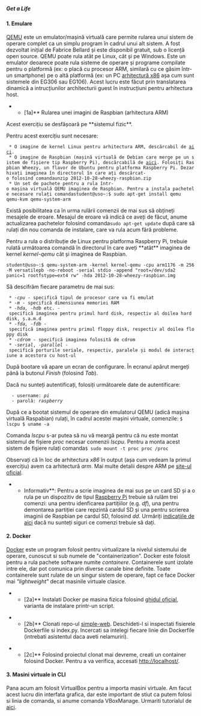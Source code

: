 ===== Get a Life =====

==== 1. Emulare ====
[[http://qemu.org|QEMU]] este un emulator/mașină virtuală care permite rularea unui sistem de operare complet ca un simplu program în cadrul unui alt sistem. A fost dezvoltat inițial de Fabrice Bellard și este disponibil gratuit, sub o licență open source. QEMU poate rula atât pe Linux, cât și pe Windows. Este un emulator deoarece poate rula sisteme de operare și programe compilate pentru o platformă (ex: o placă cu procesor ARM, similară cu ce găsim într-un smartphone) pe o altă platformă (ex: un PC [[https://en.wikipedia.org/wiki/X86|arhitectură x86]] așa cum sunt sistemele din EG306 sau EG106). Acest lucru este făcut prin translatarea dinamică a intrucțiunilor architecturii guest în instrucțiuni pentru arhitectura host.

**[1a]** Rularea unei imagini de Raspbian (arhitectura ARM)

<note important>
Acest exercițiu se desfășoară pe **sistemul fizic**.
</note>

Pentru acest exercițiu sunt necesare:
  * O imagine de kernel Linux pentru arhitectura ARM, descărcabil de [[http://repository.grid.pub.ro/cs/uso/2015-2016/lab09/kernel-qemu|aici]].
  * O imagine de Raspbian (mașină virtuală de Debian care merge pe un sistem de fișiere tip Raspberry Pi), descărcabilă de [[http://repository.grid.pub.ro/cs/uso/2015-2016/lab09/2012-10-28-wheezy-raspbian.zip|aici]]. Folosiți Raspbian Wheezy, un flavor de Ubuntu pentru platforma Raspberry Pi. Dezarhivați imaginea în directorul în care ați descărcat-o folosind comanda<code>
unzip 2012-10-28-wheezy-raspbian.zip
</code>
  * Un set de pachete pentru a rula într-o mașina virtuală QEMU imaginea de Raspbian. Pentru a instala pachetele necesare rulați comanda<code bash>
student@uso~:$ sudo apt-get install qemu qemu-kvm qemu-system-arm
</code>

<note tip>
Există posibilitatea ca în urma rulării comenzii de mai sus să obțineți mesajele de eroare. Mesajul de eroare vă indică ce aveți de făcut, anume actualizarea pachetelor folosind comanda<code>
sudo apt-get update
</code>
după care să rulați din nou comanda de instalare, care va rula acum fără probleme.
</note>

Pentru a rula o distribuție de Linux pentru platforma Raspberry Pi, trebuie rulată următoarea comandă în directorul în care aveți **atât** imaginea de kernel ''kernel-qemu'' cât și imaginea de Raspbian. 

<code bash>
student@uso~:$ qemu-system-arm -kernel kernel-qemu -cpu arm1176 -m 256 -M versatilepb -no-reboot -serial stdio -append "root=/dev/sda2 panic=1 rootfstype=ext4 rw" -hda 2012-10-28-wheezy-raspbian.img
</code>

Să descifrăm fiecare parametru de mai sus:
  * ''-cpu'' - specifică tipul de procesor care va fi emulat
  * ''-m'' - specifică dimensiunea memoriei RAM
  * ''-hda, -hdb'' etc. - specifică imaginea pentru primul hard disk, respectiv al doilea hard disk, ș.a.m.d
  * ''-fda, -fdb'' - specifică imaginea pentru primul floppy disk, respectiv al doilea floppy disk
  * ''-cdrom'' - specifică imaginea folosită de cdrom
  * ''-serial'', ''-parallel'' - specifică porturile seriale, respectiv, paralele și modul de interacțiune a acestora cu host-ul

După bootare vă apare un ecran de configurare. În ecranul apărut mergeți până la butonul ''Finish'' (folosind ''Tab'').

<note>
Dacă nu sunteți autentificați, folosiți următoarele date de autentificare:
   - username: ''pi''
   - parolă: ''raspberry''
</note>

După ce a bootat sistemul de operare din emulatorul QEMU (adică mașina virtuală Raspabian) rulați, în cadrul acestei mașini virtuale, comenzile: <code bash>
$ lscpu
$ uname -a
</code>

<note tip>
Comanda ''lscpu'' s-ar putea să nu vă meargă pentru că nu este montat sistemul de fișiere ''proc'' necesar comenzii ''lscpu''. Pentru a monta acest sistem de fișiere rulați comanda<code>
$ sudo mount -t proc proc /proc
</code>
</note>

Observați că în loc de arhitectura ''x86'' în output (așa cum vedeam la primul exercițiu) avem ca arhitectură ''arm''. Mai multe detalii despre ARM pe [[http://www.arm.com/products/processors/instruction-set-architectures/index.php|site-ul oficial]].

<note> 
**Informativ**: Pentru a scrie imaginea de mai sus pe un card SD și a o rula pe un dispozitiv de tipul [[https://www.raspberrypi.org/|Raspberry Pi]] trebuie să rulăm trei comenzi: una pentru idenficarea partițiilor (e.g. ''df''), una pentru demontarea partiției care repzintă cardul SD și una pentru scrierea imaginii de Raspbian pe cardul SD, folosind ''dd''. Urmăriți [[https://www.raspberrypi.org/documentation/installation/installing-images/linux.md|indicațiile de aici]] dacă nu sunteți siguri ce comenzi trebuie să dați. 
</note>

==== 2. Docker ====
[[http://qemu.org|Docker]] este un program folosit pentru virtualizare la nivelul sistemului de operare, cunoscut si sub numele de "containerization". Docker este folosit pentru a rula pachete software numite ''containere''. Containerele sunt izolate intre ele, dar pot comunica prin diverse canale bine definite. Toate containerele sunt rulate de un singur sistem de operare, fapt ce face Docker mai ''"lightweight"'' decat masinile virtuale clasice.

**[2a]** Instalati Docker pe masina fizica folosind [[https://docs.docker.com/install/linux/docker-ce/ubuntu/#install-using-the-convenience-script|ghidul oficial]], varianta de instalare printr-un script.

**[2b]** Clonati repo-ul [[https://github.com/yeasy/simple-web|simple-web]]. Deschideti-l si inspectati fisierele Dockerfile si index.py. Incercati sa intelegi fiecare linie din Dockerfile (intrebati asistentul daca aveti nelamuriri).

**[2c]** Folosind proiectul clonat mai devreme, creati un container folosind Docker. Pentru a va verifica, accesati http://localhost/.

==== 3. Masini virtuale in CLI ====

Pana acum am folosit VirtualBox pentru a importa masini virtuale. Am facut acest lucru din interfata grafica, dar este important de stiut ca putem folosi si linia de comanda, si anume comanda VBoxManage. Urmariti tutorialul de [[https://www.perkin.org.uk/posts/create-virtualbox-vm-from-the-command-line.html|aici]].
